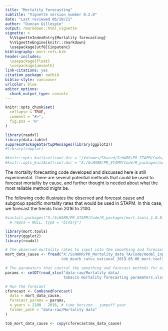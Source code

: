 ```yaml
---
title: "Mortality forecasting"
subtitle: "Vignette version number 0.2.0"
date: "Last reviewed 06/10/21"
author: "Duncan Gillespie"
output: rmarkdown::html_vignette
vignette: >
  %\VignetteIndexEntry{Mortality forecasting}
  %\VignetteEngine{knitr::rmarkdown}
  \usepackage[utf8]{inputenc}
bibliography: mort-refs.bib
header-includes:
  \usepackage{float}
  \usepackage{amsmath}
link-citations: yes
citation_package: natbib
biblio-style: vancouver
urlcolor: blue
editor_options: 
  chunk_output_type: console
---
```


```r
knitr::opts_chunk$set(
  collapse = TRUE,
  comment = "#>",
  fig.pos = 'H'
)

library(readxl)
library(data.table)
suppressPackageStartupMessages(library(ggplot2))
#library(cowplot)

#knitr::opts_knit$set(root.dir = "/Volumes/Shared/ScHARR/PR_STAPM/Code/R_packages/mort.tools")
#knitr::opts_knit$set(root.dir = "X:/ScHARR/PR_STAPM/Code/R_packages/mort.tools")

```


The mortality forecasting code developed and discussed here is still experimental. There are several potential methods that could be used to forecast mortality by cause, and further thought is needed about what the most reliable method might be.

The following code illustrates the observed and forecast cause and subgroup specific mortality rates that would be used in STAPM. In this case, we forecast the trends from 2016 to 2100.  

```r

#install.packages("X:/ScHARR/PR_STAPM/Code/R_packages/mort.tools_1.0.0.zip", 
  # repos = NULL, type = "binary")

library(mort.tools)
library(ggplot2)
library(readxl)

# The observed mortality rates to input into the smoothing and forecasting process
mort_data_cause <- fread("X:/ScHARR/PR_Mortality_data_TA/Code/model_inputs/Output/
                         tob_death_rates_national_2019-05-06_mort.tools_1.0.0.csv")

# The paramaters that control the smoothing and forecast methods for each cause
params <- setDT(read_xlsx("data-raw/Mortality data/
                          tobacco mortality forecasting parameters.xlsx"))

# Run the forecast
cforecast <- CombinedForecast(
  data = mort_data_cause,
  forecast_params = params,
  n_years = 2100 - 2016, # time horizon - jumpoff year
  folder_path = "data-raw/Mortality data"
)

tob_mort_data_cause <- copy(cforecast$mx_data_cause)

```

